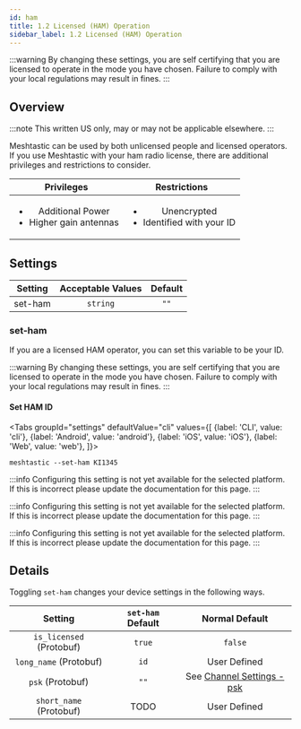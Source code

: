 ```yaml
---
id: ham
title: 1.2 Licensed (HAM) Operation
sidebar_label: 1.2 Licensed (HAM) Operation
---
```



:::warning
By changing these settings, you are self certifying that you are licensed to operate in the mode you have chosen. Failure to comply with your local regulations may result in fines.
:::

## Overview

:::note
This written US only, may or may not be applicable elsewhere.
:::

Meshtastic can be used by both unlicensed people and licensed operators. If you use Meshtastic with your ham radio license, there are additional privileges and restrictions to consider.

|                           Privileges                            |                         Restrictions                          |
| :-------------------------------------------------------------: | :-----------------------------------------------------------: |
| <ul><li>Additional Power</li><li>Higher gain antennas</li></ul> | <ul><li>Unencrypted</li><li>Identified with your ID</li></ul> |

## Settings

| Setting | Acceptable Values | Default |
| :-----: | :---------------: | :-----: |
| set-ham |     `string`      |  `""`   |

### set-ham

If you are a licensed HAM operator, you can set this variable to be your ID.

:::warning
By changing these settings, you are self certifying that you are licensed to operate in the mode you have chosen. Failure to comply with your local regulations may result in fines.
:::

#### Set HAM ID

<Tabs
groupId="settings"
defaultValue="cli"
values={[
{label: 'CLI', value: 'cli'},
{label: 'Android', value: 'android'},
{label: 'iOS', value: 'iOS'},
{label: 'Web', value: 'web'},
]}>
<TabItem value="cli">

```shell title="Set HAM ID"
meshtastic --set-ham KI1345
```

  </TabItem>
  <TabItem value="android">

:::info
Configuring this setting is not yet available for the selected platform. If this is incorrect please update the documentation for this page.
:::

  </TabItem>
  <TabItem value="iOS">

:::info
Configuring this setting is not yet available for the selected platform. If this is incorrect please update the documentation for this page.
:::

  </TabItem>
  <TabItem value="web">

:::info
Configuring this setting is not yet available for the selected platform. If this is incorrect please update the documentation for this page.
:::

  </TabItem>
</Tabs>

## Details

Toggling `set-ham` changes your device settings in the following ways.

|         Setting          | `set-ham` Default |              Normal Default               |
| :----------------------: | :---------------: | :---------------------------------------: |
| `is_licensed` (Protobuf) |      `true`       |                  `false`                  |
|  `long_name` (Protobuf)  |       `id`        |               User Defined                |
|     `psk` (Protobuf)     |       `""`        | See [Channel Settings - psk](channel#psk) |
| `short_name` (Protobuf)  |       TODO        |               User Defined                |
